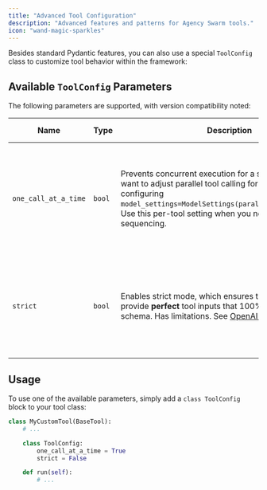 ```yaml
---
title: "Advanced Tool Configuration"
description: "Advanced features and patterns for Agency Swarm tools."
icon: "wand-magic-sparkles"
---
```


Besides standard Pydantic features, you can also use a special `ToolConfig` class to customize tool behavior within the framework:

## Available `ToolConfig` Parameters

The following parameters are supported, with version compatibility noted:

| Name               | Type    | Description | When to Use | Default Value |
|--------------------|---------|-------------|-------------|---------------|
| `one_call_at_a_time` | `bool` | Prevents concurrent execution for a specific tool. If you want to adjust parallel tool calling for all tools, prefer configuring `model_settings=ModelSettings(parallel_tool_calls=...)`. Use this per-tool setting when you need strict sequencing. | Use for database operations, API calls with rate limits, or actions that depend on previous results. | `False`         |
| `strict`             | `bool` | Enables strict mode, which ensures the agent will always provide **perfect** tool inputs that 100% match your schema. Has limitations. See [OpenAI Docs](https://platform.openai.com/docs/guides/structured-outputs#supported-schemas). | Use for mission-critical tools or tools that have nested Pydantic model schemas.                     | `False`         |

## Usage

To use one of the available parameters, simply add a `class ToolConfig` block to your tool class:

```python
class MyCustomTool(BaseTool):
    # ...

    class ToolConfig:
        one_call_at_a_time = True
        strict = False

    def run(self):
        # ...
```
